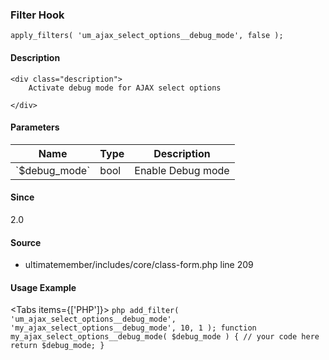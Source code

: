 
### Filter Hook    
    
```
apply_filters( 'um_ajax_select_options__debug_mode', false );
```

#### Description
    <div class="description">
        Activate debug mode for AJAX select options
 
    </div>

#### Parameters
            
<table className="table-auto mt-2 border dark:border-gray-500 p-5 text-sm text-left">
<thead>
<tr>
<th  className="px-3">Name</th>
<th  className="px-3">Type</th>
<th  className="px-3">Description</th>
</tr>
</thead>
<tbody>
               <tr >
               <td className="px-3 py-2">`$debug_mode`</td>
               <td className="px-3 py-2">bool</td>
               <td className="px-3 py-2 text-sm">Enable Debug mode</td>
               </tr>
</tbody>
</table>

#### Since
<div class="description">
2.0
</div>

#### Source
  - <Link href="/developer/files/includes-core-class-form#source-view.209">ultimatemember/includes/core/class-form.php</Link> <Link href="/developer/files/includes-core-class-form#source-view.209">line 209</Link>



#### Usage Example

<Tabs items={['PHP']}>
    <Tab>
    ```php
    add_filter( 'um_ajax_select_options__debug_mode', 'my_ajax_select_options__debug_mode', 10, 1 );
 function my_ajax_select_options__debug_mode( $debug_mode ) {
     // your code here
     return $debug_mode;
 }
    ```
    </Tab>
</Tabs>